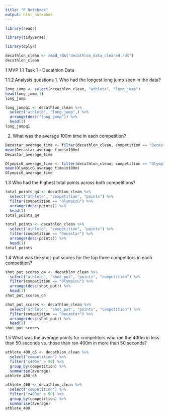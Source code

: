 ```yaml
---
title: "R Notebook"
output: html_notebook
---
```


```r
library(readr)
```

```r
library(tidyverse)
```

```r
library(dplyr)
```

```r
decathlon_clean <- read_rds("decathlon_data_cleaned.rds")
decathlon_clean
```


1 MVP
1.1 Task 1 - Decathlon Data

1.1.2 Analysis questions
1. Who had the longest long jump seen in the data?

```r
long_jump <- select(decathlon_clean, "athlete", "long_jump")
head(long_jump,1)
long_jump
```

```r
long_jumpq1 <- decathlon_clean %>%
  select("athlete", "long_jump",) %>%
  arrange(desc("long_jump")) %>%
  head(1)
long_jumpq1
```


2. What was the average 100m time in each competition?


```r
Decastar_average_time <- filter(decathlon_clean, competition == "Decastar")
mean(Decastar_average_time$x100m)
Decastar_average_time
```

```r
OlympicG_average_time <- filter(decathlon_clean, competition == "OlympicG")
mean(OlympicG_average_time$x100m)
OlympicG_average_time

```


1.3 Who had the highest total points across both competitions?
```r
total_points_q4 <- decathlon_clean %>%
  select("athlete", "competition", "points") %>%
  filter(competition == "OlympicG") %>%
  arrange(desc(points)) %>%
  head(1)
total_points_q4
```

```r
total_points <- decathlon_clean %>%
  select("athlete", "competition", "points") %>%
  filter(competition == "Decastar") %>%
  arrange(desc(points)) %>%
  head(1)
total_points

```


1.4 What was the shot-put scores for the top three competitors in each competition?
```r
shot_put_scores_q4 <- decathlon_clean %>%
  select("athlete", "shot_put", "points", "competition") %>%
  filter(competition == "OlympicG") %>%
  arrange(desc(shot_put)) %>%
  head(3)
shot_put_scores_q4

```

```r
shot_put_scores <- decathlon_clean %>%
  select("athlete", "shot_put", "points", "competition") %>%
  filter(competition == "Decastar") %>%
  arrange(desc(shot_put)) %>%
  head(3)
shot_put_scores

```

1.5 What was the average points for competitors who ran the 400m in less than 50 seconds vs. those than ran 400m in more than 50 seconds?
```r
athlete_400_q5 <- decathlon_clean %>%
  select("competition") %>%
  filter("x400m" > 50) %>%
  group_by(competition) %>%
  summarise(average) 
athlete_400_q5

```

```r
athlete_400 <- decathlon_clean %>%
  select("competition") %>%
  filter("x400m" < 50) %>%
  group_by(competition) %>%
  summarise(average) 
athlete_400
```






